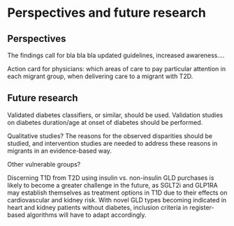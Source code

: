 # Perspectives and future research {#sec-perspectives-and-future-research}

## Perspectives

The findings call for bla bla bla updated guidelines, increased awareness....

Action card for physicians: which areas of care to pay particular attention in each migrant group, when delivering care to a migrant with T2D.

## Future research

Validated diabetes classifiers, or similar, should be used. Validation studies on diabetes duration/age at onset of diabetes should be performed.

Qualitative studies? The reasons for the observed disparities should be studied, and intervention studies are needed to address these reasons in migrants in an evidence-based way.

Other vulnerable groups?

Discerning T1D from T2D using insulin vs. non-insulin GLD purchases is likely to become a greater challenge in the future, as SGLT2i and GLP1RA may establish themselves as treatment options in T1D due to their effects on cardiovascular and kidney risk. With novel GLD types becoming indicated in heart and kidney patients without diabetes, inclusion criteria in register-based algorithms will have to adapt accordingly.
